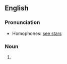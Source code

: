 {{also|seastars|sea-stars}}

==English==

===Pronunciation===
* Homophones: [[see stars]]

===Noun===
{{head|en|noun form}}

# {{plural of|en|sea star}}